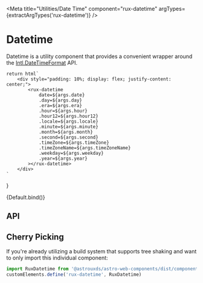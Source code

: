 
<Meta
    title="Utilities/Date Time"
    component="rux-datetime"
    argTypes={extractArgTypes('rux-datetime')}
/>

# Datetime

Datetime is a utility component that provides a convenient wrapper around the [Intl.DateTimeFormat](https://developer.mozilla.org/en-US/docs/Web/JavaScript/Reference/Global_Objects/Intl/DateTimeFormat) API.

    return html`
        <div style="padding: 10%; display: flex; justify-content: center;">
            <rux-datetime
                date=${args.date}
                .day=${args.day}
                .era=${args.era}
                .hour=${args.hour}
                .hour12=${args.hour12}
                .locale=${args.locale}
                .minute=${args.minute}
                .month=${args.month}
                .second=${args.second}
                .timeZone=${args.timeZone}
                .timeZoneName=${args.timeZoneName}
                .weekday=${args.weekday}
                .year=${args.year}
            ></rux-datetime>
        </div>
    `
}

<Canvas>
    <Story
        args={{
            date: new Date(),
            year: '2-digit',
            month: '2-digit',
            day: '2-digit',
            hour: '2-digit',
            minute: '2-digit',
            second: '2-digit',
            timeZone: 'America/Los_Angeles',
        }}
        name="Default"
    >
        {Default.bind()}
    </Story>
</Canvas>

## API

<ArgsTable of="rux-datetime" />

## Cherry Picking

If you're already utilizing a build system that supports tree shaking and want to only import this individual component:

```js
import RuxDatetime from '@astrouxds/astro-web-components/dist/components/rux-datetime.js'
customElements.define('rux-datetime', RuxDatetime)
```
